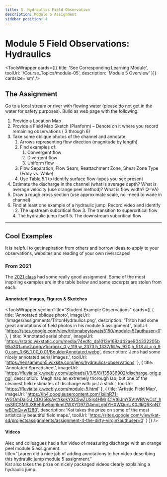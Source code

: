 ```yaml
---
title: 5. Hydraulics Field Observation
description: Module 5 Assignment
sidebar_position: 4
---
```

# Module 5 Field Observations: Hydraulics



<ToolsWrapper
  cards={[{
    title: 'See Corresponding Learning Module',
    toolUrl: '/Course_Topics/module-05',
    description: 'Module 5 Overview'
  }]}
  cardsize='sm'
/>



## The Assignment

Go to a local stream or river with flowing water (please do not get in the water for safety purposes). Build as web page with the following:

1. Provide a Location Map
2. Provide a Field Map Sketch (Planform) – Denote on it where you record remaining observations ( 3 through 6)
3. Take some oblique photos of the channel and annotate: 
    1. Arrows representing flow direction (magnitude by length)
    2. Find examples of:
       1. Convergent flow
       2. Divergent flow
       3. Uniform flow 
    3. Flow Separation, Flow Seam, Reattachment Zone, Shear Zone Type (Eddy vs. Wake)
    4. Use Table 5.1 to identify surface flow-types you see present
4. Estimate the discharge in the channel (what is average depth? What is average velocity (use orange peel method)? What is flow width? Q=VA)
5. Draw a rough cross section (use approximate scale, no –need to wade in channel) 
6. Find at least one example of a hydraulic jump. Record video and identify :
   2. The upstream subcritical flow
   3. The transition to supercritical flow
   4. The hydraulic jump itself
   5. The downstream subcritical flow

<YouTubeEmbed videoId="x3uarJ7qhiM" title="Hydraulic Jump Explained" />


-------------

## Cool Examples

It is helpful to get inspiration from others and borrow ideas to apply to your observations, websites and reading of your own riverscapes!

### From 2021

The [2021 class](../syllabus/2021_Spring.html#2021-cohort) had some really good  assignment. Some of the most inspiring examples are in the table below and some excerpts are stolen from each:

#### Annotated Images, Figures & Sketches

<ToolsWrapper
  sectionTitle="Student Example Observations"
  cards={[
    {
      title: 'Annotated oblique photo',
      imageUrl: '/images/assignments/TritonHydraulics.png',
      description: 'Triton had some great annotations of field photos in his module 5 assignment.',
      toolUrl: 'https://sites.google.com/view/tritonabeytawats5150/module-5?authuser=0'
    },
    {
      title: 'Annotated aerial photo',
      imageUrl: 'https://static.wixstatic.com/media/74edfc_da1013e168ad42ae904332205b95a301~mv2.png/v1/crop/x_0,y_119,w_2373,h_1337/fill/w_920,h_518,al_c,q_90,usm_0.66_1.00_0.01/BoulderAnnotated.webp',
      description: 'Jens had some nicely annotated aerial images.',
      toolUrl: 'https://jensammon5.wixsite.com/jens/hydraulics-observations'
    },
    {
      title: 'Annotated Spreadsheet',
      imageUrl: 'https://fluvialtalk.weebly.com/uploads/1/3/5/8/135836902/discharge_orig.png',
      description: 'Megh had an extremely thorough lab, but one of the cleanest field estimates of discharge with just a stick.',
      toolUrl: 'https://fluvialtalk.weebly.com/module-5.html'
    },
    {
      title: 'Artistic Field Map',
      imageUrl: 'https://lh4.googleusercontent.com/1xiInR71-WGOmDajGJ_CDG5BsAytYkokYXC5wZUSjs4HMrjC1Vt6JmY5VtWBVwCcf_hqsSRCSMSJX8ehRw5qjrikmlZWXYD97Zl4moLgbIYHXWQurUK0JlkQRKpN7wBOnQ=w1280',
      description: 'Kat takes the prize on some of the most artistically beautiful field maps.',
      toolUrl: 'https://sites.google.com/view/kat-sd/projectsassignments/assignment-4-the-dirty-virgin?authuser=0'
    }
  ]}
/>

#### Videos

<YouTubeEmbed videoId="sJwEmhOJtak"  />
Alec and colleagues had a fun video of measuring discharge with an orange peel module 5 assignment.
<br />

<YouTubeEmbed videoId="ybpfeT0fp2E"  />
title="Lauren did a nice job of adding annotations to her video describing this hydraulic jump module 5 assignment."
<br />

<YouTubeEmbed videoId="Yy3Zh7lIjEg"  />
Kat also takes the prize on nicely packaged videos clearly explaining a hydraulic jump.
<br />
